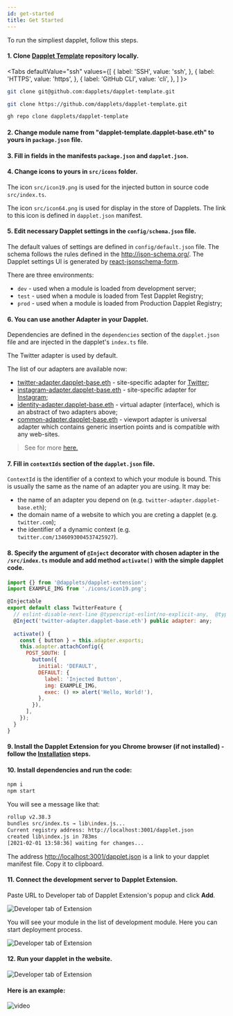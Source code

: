 ```yaml
---
id: get-started
title: Get Started
---
```



To run the simpliest dapplet, follow this steps.

#### 1. Clone [Dapplet Template](https://github.com/dapplets/dapplet-template) repository locally.

<Tabs
  defaultValue="ssh"
  values={[
    { label: 'SSH', value: 'ssh', },
    { label: 'HTTPS', value: 'https', },
    { label: 'GitHub CLI', value: 'cli', },
  ]
}>
<TabItem value="ssh">

```bash
git clone git@github.com:dapplets/dapplet-template.git
```

</TabItem>
<TabItem value="https">

```bash
git clone https://github.com/dapplets/dapplet-template.git
```

</TabItem>
<TabItem value="cli">

```bash
gh repo clone dapplets/dapplet-template
```

</TabItem>
</Tabs>


#### 2. Change module name from "dapplet-template.dapplet-base.eth" to yours in `package.json` file.

#### 3. Fill in fields in the manifests `package.json` and `dapplet.json`.

#### 4. Change icons to yours in `src/icons` folder.

The icon `src/icon19.png` is used for the injected button in source code `src/index.ts`.

The icon `src/icon64.png` is used for display in the store of Dapplets. The link to this icon is defined in `dapplet.json` manifest.

#### 5. Edit necessary Dapplet settings in the `config/schema.json` file.
   The default values of settings are defined in `config/default.json` file.
   The schema follows the rules defined in the http://json-schema.org/.
   The Dapplet settings UI is generated by [react-jsonschema-form](https://react-jsonschema-form.readthedocs.io/en/latest/usage/single/).

There are three environments:

- `dev` - used when a module is loaded from development server;
- `test` - used when a module is loaded from Test Dapplet Registry;
- `prod` - used when a module is loaded from Production Dapplet Registry;

#### 6. You can use another Adapter in your Dapplet.

Dependencies are defined in the `dependencies` section of the `dapplet.json` file and are injected in the dapplet's `index.ts` file.

The Twitter adapter is used by default.

The list of our adapters are available now:

- [twitter-adapter.dapplet-base.eth](https://github.com/dapplets/dapplet-modules/tree/master/packages/twitter-adapter) - site-specific adapter for [Twitter](https://twitter.com);
- [instagram-adapter.dapplet-base.eth](https://github.com/dapplets/dapplet-modules/tree/master/packages/instagram-adapter) - site-specific adapter for [Instagram](https://instagram.com);
- [identity-adapter.dapplet-base.eth](https://github.com/dapplets/dapplet-modules/tree/master/packages/identity-adapter) - virtual adapter (interface), which is an abstract of two adapters above;
- [common-adapter.dapplet-base.eth](https://github.com/dapplets/dapplet-modules/tree/master/packages/common-adapter) - viewport adapter is universal adapter which contains generic insertion points and is compatible with any web-sites.

> See for more [here.](/docs/adapters-docs-list)

#### 7. Fill in `contextIds` section of the `dapplet.json` file.

`ContextId` is the identifier of a context to which your module is bound. This is usually the same as the name of an adapter you are using. It may be:

- the name of an adapter you depend on (e.g. `twitter-adapter.dapplet-base.eth`);
- the domain name of a website to which you are creting a dapplet (e.g. `twitter.com`);
- the identifier of a dynamic context (e.g. `twitter.com/1346093004537425927`).

#### 8. Specify the argument of `@Inject` decorator with chosen adapter in the `/src/index.ts` module and add method `activate()` with the simple dapplet code.

```js
import {} from '@dapplets/dapplet-extension';
import EXAMPLE_IMG from './icons/icon19.png';

@Injectable
export default class TwitterFeature {
  // eslint-disable-next-line @typescript-eslint/no-explicit-any,  @typescript-eslint/explicit-module-boundary-types
  @Inject('twitter-adapter.dapplet-base.eth') public adapter: any;
  
  activate() {
    const { button } = this.adapter.exports;
    this.adapter.attachConfig({
      POST_SOUTH: [
        button({
          initial: 'DEFAULT',
          DEFAULT: {
            label: 'Injected Button',
            img: EXAMPLE_IMG,
            exec: () => alert('Hello, World!'),
          },
        }),
      ],
    });
  }
}
```

#### 9. Install the Dapplet Extension for you Chrome browser (if not installed) - follow the [Installation](/docs/installation) steps.

#### 10. Install dependencies and run the code:
```bash
npm i
npm start
```

You will see a message like that:

```bash
rollup v2.38.3
bundles src/index.ts → lib\index.js...
Current registry address: http://localhost:3001/dapplet.json
created lib\index.js in 783ms
[2021-02-01 13:58:36] waiting for changes...
```

The address [http://localhost:3001/dapplet.json](http://localhost:3001/dapplet.json) is a link to your dapplet manifest file. Copy it to clipboard.

#### 11. Connect the development server to Dapplet Extension.

Paste URL to Developer tab of Dapplet Extension's popup and click **Add**.

![Developer tab of Extension](/img/gs_1.jpg)

You will see your module in the list of development module. Here you can start deployment process.

![Developer tab of Extension](/img/gs_2.jpg)

#### 12. Run your dapplet in the website.

![Developer tab of Extension](/img/gs_3.jpg)

#### Here is an example:

![video](/video/ex00-2-master.gif)
